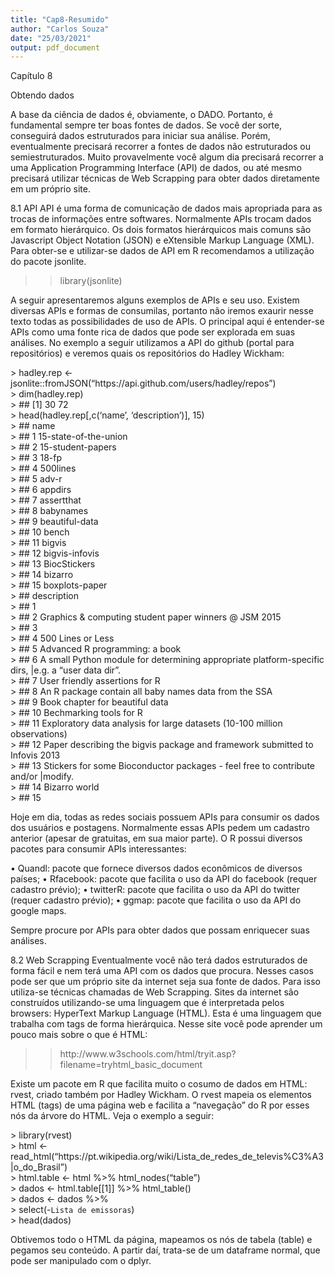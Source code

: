 ---
title: "Cap8-Resumido"
author: "Carlos Souza"
date: "25/03/2021"
output: pdf_document
---

Capítulo 8

Obtendo dados

  A base da ciência de dados é, obviamente, o DADO. Portanto, é fundamental sempre ter boas fontes de dados. Se você der sorte, conseguirá dados estruturados para iniciar sua análise. Porém, eventualmente precisará recorrer a fontes de dados não estruturados ou semiestruturados.
  Muito provavelmente você algum dia precisará recorrer a uma Application Programming Interface (API) de dados, ou até mesmo precisará utilizar técnicas de Web Scrapping para obter dados diretamente em um próprio site.

8.1 API
  API é uma forma de comunicação de dados mais apropriada para as trocas de informações entre softwares. Normalmente APIs trocam dados em formato hierárquico. Os dois formatos hierárquicos mais comuns são Javascript Object Notation (JSON) e eXtensible Markup Language (XML).
  Para obter-se e utilizar-se dados de API em R recomendamos a utilização do pacote jsonlite.
  
  >> library(jsonlite)

  A seguir apresentaremos alguns exemplos de APIs e seu uso. Existem diversas APIs e formas de consumilas, portanto não iremos exaurir nesse texto todas as possibilidades de uso de APIs. O principal aqui é entender-se APIs como uma fonte rica de dados que pode ser explorada em suas análises.
  No exemplo a seguir utilizamos a API do github (portal para repositórios) e veremos quais os repositórios do Hadley Wickham:
  
| > hadley.rep <- jsonlite::fromJSON("https://api.github.com/users/hadley/repos")
| > dim(hadley.rep)
| > ## [1] 30 72
| > head(hadley.rep[,c('name', 'description')], 15)
| > ## name
| > ## 1 15-state-of-the-union
| > ## 2 15-student-papers
| > ## 3 18-fp
| > ## 4 500lines
| > ## 5 adv-r
| > ## 6 appdirs
| > ## 7 assertthat
| > ## 8 babynames
| > ## 9 beautiful-data
| > ## 10 bench
| > ## 11 bigvis
| > ## 12 bigvis-infovis
| > ## 13 BiocStickers
| > ## 14 bizarro
| > ## 15 boxplots-paper
| > ## description
| > ## 1 <NA>
| > ## 2 Graphics & computing student paper winners @ JSM 2015
| > ## 3 <NA>
| > ## 4 500 Lines or Less
| > ## 5 Advanced R programming: a book
| > ## 6 A small Python module for determining appropriate platform-specific dirs, |e.g. a "user data dir".
| > ## 7 User friendly assertions for R
| > ## 8 An R package contain all baby names data from the SSA
| > ## 9 Book chapter for beautiful data
| > ## 10 Bechmarking tools for R
| > ## 11 Exploratory data analysis for large datasets (10-100 million observations)
| > ## 12 Paper describing the bigvis package and framework submitted to Infovis 2013
| > ## 13 Stickers for some Bioconductor packages - feel free to contribute and/or |modify.
| > ## 14 Bizarro world
| > ## 15

  Hoje em dia, todas as redes sociais possuem APIs para consumir os dados dos usuários e postagens. Normalmente essas APIs pedem um cadastro anterior (apesar de gratuitas, em sua maior parte). O R possui diversos pacotes para consumir APIs interessantes:
  
  • Quandl: pacote que fornece diversos dados econômicos de diversos países;
  • Rfacebook: pacote que facilita o uso da API do facebook (requer cadastro prévio);
  • twitterR: pacote que facilita o uso da API do twitter (requer cadastro prévio);
  • ggmap: pacote que facilita o uso da API do google maps.
  
  Sempre procure por APIs para obter dados que possam enriquecer suas análises.
  
8.2 Web Scrapping 
  Eventualmente você não terá dados estruturados de forma fácil e nem terá uma API com os dados que procura. Nesses casos pode ser que um próprio site da internet seja sua fonte de dados. Para isso utiliza-se técnicas chamadas de Web Scrapping.
  Sites da internet são construídos utilizando-se uma linguagem que é interpretada pelos browsers: HyperText Markup Language (HTML). Esta é uma linguagem que trabalha com tags de forma hierárquica. Nesse site você pode aprender um pouco mais sobre o que é HTML: 
  
  >> http://www.w3schools.com/html/tryit.asp?filename=tryhtml_basic_document
  
  Existe um pacote em R que facilita muito o cosumo de dados em HTML: rvest, criado também por Hadley Wickham. O rvest mapeia os elementos HTML (tags) de uma página web e facilita a “navegação” do R por esses nós da árvore do HTML. Veja o exemplo a seguir:

| > library(rvest)
| > html <- read_html("https://pt.wikipedia.org/wiki/Lista_de_redes_de_televis%C3%A3|o_do_Brasil")
| > html.table <- html %>% html_nodes("table")
| > dados <- html.table[[1]] %>% html_table()
| > dados <- dados %>%
| > select(-`Lista de emissoras`)
| > head(dados)

  Obtivemos todo o HTML da página, mapeamos os nós de tabela (table) e pegamos seu conteúdo. A partir daí, trata-se de um dataframe normal, que pode ser manipulado com o dplyr.